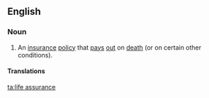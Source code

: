 ==English==

===Noun===
{{en-noun|head=[[life]] [[assurance]]|-}}

# An [[insurance]] [[policy]] that [[pay]]s [[out]] on [[death]] (or on certain other conditions).

====Translations====
{{trans-see|insurance policy|life insurance}}

[[ta:life assurance]]